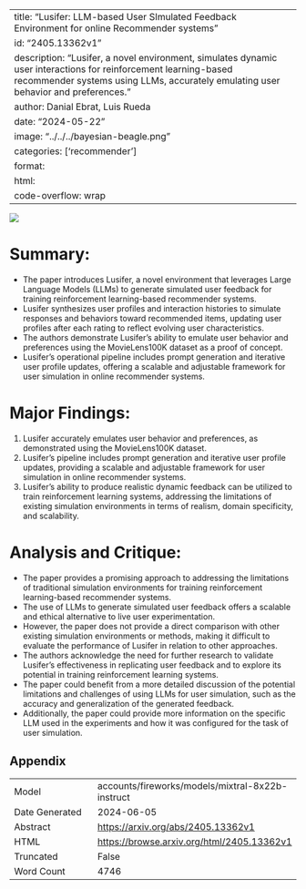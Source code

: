 
---
title: "Lusifer: LLM-based User SImulated Feedback Environment for online Recommender systems"
id: "2405.13362v1"
description: "Lusifer, a novel environment, simulates dynamic user interactions for reinforcement learning-based recommender systems using LLMs, accurately emulating user behavior and preferences."
author: Danial Ebrat, Luis Rueda
date: "2024-05-22"
image: "../../../bayesian-beagle.png"
categories: ['recommender']
format:
  html:
    code-overflow: wrap
---

![](../../../bayesian-beagle.png)

# Summary:

- The paper introduces Lusifer, a novel environment that leverages Large Language Models (LLMs) to generate simulated user feedback for training reinforcement learning-based recommender systems.
- Lusifer synthesizes user profiles and interaction histories to simulate responses and behaviors toward recommended items, updating user profiles after each rating to reflect evolving user characteristics.
- The authors demonstrate Lusifer's ability to emulate user behavior and preferences using the MovieLens100K dataset as a proof of concept.
- Lusifer's operational pipeline includes prompt generation and iterative user profile updates, offering a scalable and adjustable framework for user simulation in online recommender systems.

# Major Findings:

1. Lusifer accurately emulates user behavior and preferences, as demonstrated using the MovieLens100K dataset.
2. Lusifer's pipeline includes prompt generation and iterative user profile updates, providing a scalable and adjustable framework for user simulation in online recommender systems.
3. Lusifer's ability to produce realistic dynamic feedback can be utilized to train reinforcement learning systems, addressing the limitations of existing simulation environments in terms of realism, domain specificity, and scalability.

# Analysis and Critique:

- The paper provides a promising approach to addressing the limitations of traditional simulation environments for training reinforcement learning-based recommender systems.
- The use of LLMs to generate simulated user feedback offers a scalable and ethical alternative to live user experimentation.
- However, the paper does not provide a direct comparison with other existing simulation environments or methods, making it difficult to evaluate the performance of Lusifer in relation to other approaches.
- The authors acknowledge the need for further research to validate Lusifer's effectiveness in replicating user feedback and to explore its potential in training reinforcement learning systems.
- The paper could benefit from a more detailed discussion of the potential limitations and challenges of using LLMs for user simulation, such as the accuracy and generalization of the generated feedback.
- Additionally, the paper could provide more information on the specific LLM used in the experiments and how it was configured for the task of user simulation.

## Appendix

|          |          |
|----------|----------|
| Model     | accounts/fireworks/models/mixtral-8x22b-instruct       |
| Date Generated     | 2024-06-05       |
| Abstract | [https://arxiv.org/abs/2405.13362v1](https://arxiv.org/abs/2405.13362v1)        |
| HTML     | [https://browse.arxiv.org/html/2405.13362v1](https://browse.arxiv.org/html/2405.13362v1)       |
| Truncated       | False       |
| Word Count       | 4746       |
